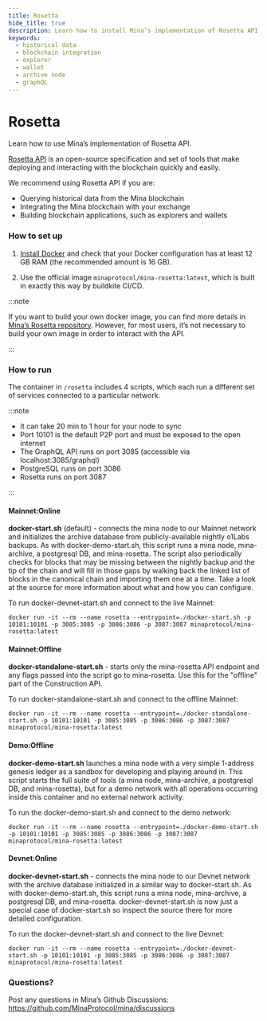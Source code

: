 ```yaml
---
title: Rosetta
hide_title: true
description: Learn how to install Mina’s implementation of Rosetta API.
keywords:
  - historical data
  - blockchain integration
  - explorer
  - wallet
  - archive node
  - graphQL
---
```


# Rosetta


<Subhead>
Learn how to use Mina’s implementation of Rosetta API.
</Subhead>

[Rosetta API](https://www.rosetta-api.org/) is an open-source specification and set of tools that make deploying and interacting with the blockchain quickly and easily.

We recommend using Rosetta API if you are:
- Querying historical data from the Mina blockchain
- Integrating the Mina blockchain with your exchange
- Building blockchain applications, such as explorers and wallets

### How to set up

1. [Install Docker](https://www.docker.com/get-started) and check that your Docker configuration has at least 12 GB RAM (the recommended amount is 16 GB).

2. Use the official image `minaprotocol/mina-rosetta:latest`, which is built in exactly this way by buildkite CI/CD.

:::note

If you want to build your own docker image, you can find more details in [Mina’s Rosetta repository](https://github.com/MinaProtocol/mina/blob/fb65acb3dce5cfa07567bddd64f17ed51d83d93e/src/app/rosetta/README.md). However, for most users, it’s not necessary to build your own image in order to interact with the API.

:::

### How to run

The container in `/rosetta` includes 4 scripts, which each run a different set of services connected to a particular network.

:::note

- It can take 20 min to 1 hour for your node to sync
- Port 10101 is the default P2P port and must be exposed to the open internet
- The GraphQL API runs on port 3085 (accessible via localhost:3085/graphql)
- PostgreSQL runs on port 3086
- Rosetta runs on port 3087

:::

#### Mainnet:Online

**docker-start.sh** (default) - connects the mina node to our Mainnet network and initializes the archive database from publicly-available nightly o1Labs backups. As with docker-demo-start.sh, this script runs a mina node, mina-archive, a postgresql DB, and mina-rosetta. The script also periodically checks for blocks that may be missing between the nightly backup and the tip of the chain and will fill in those gaps by walking back the linked list of blocks in the canonical chain and importing them one at a time. Take a look at the source for more information about what and how you can configure.

To run docker-devnet-start.sh and connect to the live Mainnet:

    docker run -it --rm --name rosetta --entrypoint=./docker-start.sh -p 10101:10101 -p 3085:3085 -p 3086:3086 -p 3087:3087 minaprotocol/mina-rosetta:latest


#### Mainnet:Offline

**docker-standalone-start.sh** - starts only the mina-rosetta API endpoint and any flags passed into the script go to mina-rosetta. Use this for the "offline" part of the Construction API.

To run docker-standalone-start.sh and connect to the offline Mainnet:

    docker run -it --rm --name rosetta --entrypoint=./docker-standalone-start.sh -p 10101:10101 -p 3085:3085 -p 3086:3086 -p 3087:3087 minaprotocol/mina-rosetta:latest

#### Demo:Offline

**docker-demo-start.sh** launches a mina node with a very simple 1-address genesis ledger as a sandbox for developing and playing around in. This script starts the full suite of tools (a mina node, mina-archive, a postgresql DB, and mina-rosetta), but for a demo network with all operations occurring inside this container and no external network activity.

To run the docker-demo-start.sh and connect to the demo network:

    docker run -it --rm --name rosetta --entrypoint=./docker-demo-start.sh -p 10101:10101 -p 3085:3085 -p 3086:3086 -p 3087:3087 minaprotocol/mina-rosetta:latest

#### Devnet:Online

**docker-devnet-start.sh** - connects the mina node to our Devnet network with the archive database initialized in a similar way to docker-start.sh. As with docker-demo-start.sh, this script runs a mina node, mina-archive, a postgresql DB, and mina-rosetta. docker-devnet-start.sh is now just a special case of docker-start.sh so inspect the source there for more detailed configuration.

To run the docker-devnet-start.sh and connect to the live Devnet:

    docker run -it --rm --name rosetta --entrypoint=./docker-devnet-start.sh -p 10101:10101 -p 3085:3085 -p 3086:3086 -p 3087:3087 minaprotocol/mina-rosetta:latest

### Questions?

Post any questions in Mina’s Github Discussions: https://github.com/MinaProtocol/mina/discussions
